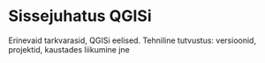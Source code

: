 # Sissejuhatus QGISi {#QGISintro1}

Erinevaid tarkvarasid, QGISi eelised.
Tehniline tutvustus: versioonid, projektid, kaustades liikumine jne
